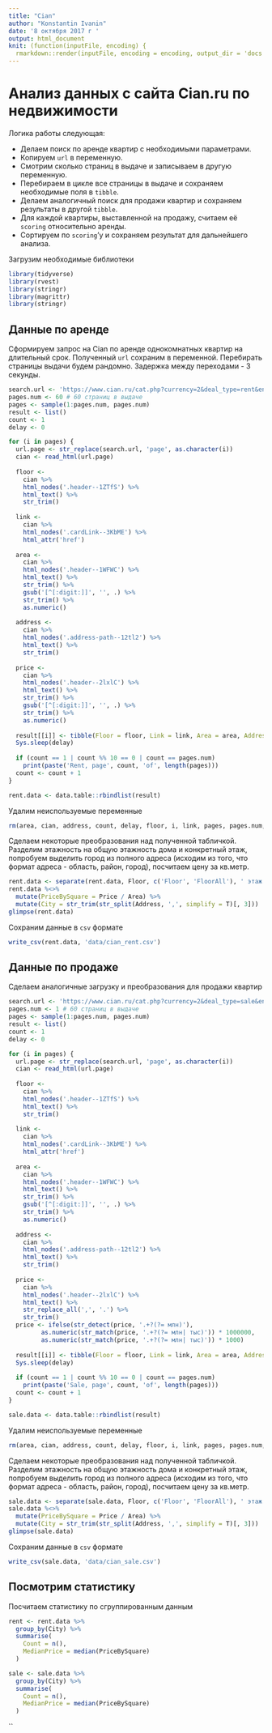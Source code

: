 ```yaml
---
title: "Cian"
author: "Konstantin Ivanin"
date: '8 октября 2017 г '
output: html_document
knit: (function(inputFile, encoding) {
  rmarkdown::render(inputFile, encoding = encoding, output_dir = 'docs')})
---
```


# Анализ данных с сайта Cian.ru по недвижимости
Логика работы следующая:

* Делаем поиск по аренде квартир с необходимыми параметрами.
* Копируем `url` в переменную.
* Смотрим сколько страниц в выдаче и записываем в другую переменную.
* Перебираем в цикле все страницы в выдаче и сохраняем необходимые поля в `tibble`.
* Делаем аналогичный поиск для продажи квартир и сохраняем результаты в другой `tibble`.
* Для каждой квартиры, выставленной на продажу, считаем её `scoring` относительно аренды.
* Сортируем по `scoring`'у и сохраняем результат для дальнейшего анализа.

Загрузим необходимые библиотеки

```r
library(tidyverse)
library(rvest)
library(stringr)
library(magrittr)
library(stringr)
```

## Данные по аренде
Сформируем запрос на Cian по аренде однокомнатных квартир на длительный срок. Полученный `url` сохраним в переменной. Перебирать страницы выдачи будем рандомно. Задержка между переходами - 3 секунды.

```r
search.url <- 'https://www.cian.ru/cat.php?currency=2&deal_type=rent&engine_version=2&maxprice=999999&minprice=1&offer_type=flat&p=page&region=4593&room1=1&type=4'
pages.num <- 60 # 60 страниц в выдаче
pages <- sample(1:pages.num, pages.num)
result <- list()
count <- 1
delay <- 0

for (i in pages) {
  url.page <- str_replace(search.url, 'page', as.character(i))
  cian <- read_html(url.page)
  
  floor <-
    cian %>%
    html_nodes('.header--1ZTfS') %>%
    html_text() %>%
    str_trim()
  
  link <-
    cian %>%
    html_nodes('.cardLink--3KbME') %>%
    html_attr('href')
  
  area <-
    cian %>%
    html_nodes('.header--1WFWC') %>%
    html_text() %>%
    str_trim() %>% 
    gsub('[^[:digit:]]', '', .) %>% 
    str_trim() %>% 
    as.numeric()
  
  address <-
    cian %>%
    html_nodes('.address-path--12tl2') %>%
    html_text() %>%
    str_trim()
  
  price <-
    cian %>%
    html_nodes('.header--2lxlC') %>%
    html_text() %>%
    str_trim() %>% 
    gsub('[^[:digit:]]', '', .) %>% 
    str_trim() %>% 
    as.numeric()
  
  result[[i]] <- tibble(Floor = floor, Link = link, Area = area, Address = address, Price = price)
  Sys.sleep(delay)
  
  if (count == 1 | count %% 10 == 0 | count == pages.num)
    print(paste('Rent, page', count, 'of', length(pages)))
  count <- count + 1
}

rent.data <- data.table::rbindlist(result)
```

Удалим неиспользуемые переменные

```r
rm(area, cian, address, count, delay, floor, i, link, pages, pages.num, price, search.url, url.page, result)
```

Сделаем некоторые преобразования над полученной табличкой. Разделим этажность на общую этажность дома и конкретный этаж, попробуем выделить город из полного адреса (исходим из того, что формат адреса - область, район, город), посчитаем цену за кв.метр.

```r
rent.data <- separate(rent.data, Floor, c('Floor', 'FloorAll'), ' этаж из ', convert = T)
rent.data %<>% 
  mutate(PriceBySquare = Price / Area) %>% 
  mutate(City = str_trim(str_split(Address, ',', simplify = T)[, 3]))
glimpse(rent.data)
```

Сохраним данные в `csv` формате

```r
write_csv(rent.data, 'data/cian_rent.csv')
```

## Данные по продаже
Сделаем аналогичные загрузку и преобразования для продажи квартир

```r
search.url <- 'https://www.cian.ru/cat.php?currency=2&deal_type=sale&engine_version=2&maxprice=2000000&minprice=1&offer_type=flat&p=page&region=4593&room1=1'
pages.num <- 1 # 60 страниц в выдаче
pages <- sample(1:pages.num, pages.num)
result <- list()
count <- 1
delay <- 0

for (i in pages) {
  url.page <- str_replace(search.url, 'page', as.character(i))
  cian <- read_html(url.page)
  
  floor <-
    cian %>%
    html_nodes('.header--1ZTfS') %>%
    html_text() %>%
    str_trim()
  
  link <-
    cian %>%
    html_nodes('.cardLink--3KbME') %>%
    html_attr('href')
  
  area <-
    cian %>%
    html_nodes('.header--1WFWC') %>%
    html_text() %>%
    str_trim() %>% 
    gsub('[^[:digit:]]', '', .) %>% 
    str_trim() %>% 
    as.numeric()
  
  address <-
    cian %>%
    html_nodes('.address-path--12tl2') %>%
    html_text() %>%
    str_trim()
  
  price <-
    cian %>%
    html_nodes('.header--2lxlC') %>%
    html_text() %>%
    str_replace_all(',', '.') %>% 
    str_trim()
  price <- ifelse(str_detect(price, '.+?(?= млн)'), 
         as.numeric(str_match(price, '.+?(?= млн| тыс)')) * 1000000,
         as.numeric(str_match(price, '.+?(?= млн| тыс)')) * 1000)
  
  result[[i]] <- tibble(Floor = floor, Link = link, Area = area, Address = address, Price = price)
  Sys.sleep(delay)
  
  if (count == 1 | count %% 10 == 0 | count == pages.num)
    print(paste('Sale, page', count, 'of', length(pages)))
  count <- count + 1
}

sale.data <- data.table::rbindlist(result)
```

Удалим неиспользуемые переменные

```r
rm(area, cian, address, count, delay, floor, i, link, pages, pages.num, price, search.url, url.page, result)
```

Сделаем некоторые преобразования над полученной табличкой. Разделим этажность на общую этажность дома и конкретный этаж, попробуем выделить город из полного адреса (исходим из того, что формат адреса - область, район, город), посчитаем цену за кв.метр.

```r
sale.data <- separate(sale.data, Floor, c('Floor', 'FloorAll'), ' этаж из ', convert = T)
sale.data %<>% 
  mutate(PriceBySquare = Price / Area) %>% 
  mutate(City = str_trim(str_split(Address, ',', simplify = T)[, 3]))
glimpse(sale.data)
```

Сохраним данные в `csv` формате

```r
write_csv(sale.data, 'data/cian_sale.csv')
```

## Посмотрим статистику
Посчитаем статистику по сгруппированным данным

```r
rent <- rent.data %>%
  group_by(City) %>%
  summarise(
    Count = n(),
    MedianPrice = median(PriceBySquare)
  )

sale <- sale.data %>%
  group_by(City) %>%
  summarise(
    Count = n(),
    MedianPrice = median(PriceBySquare)
  )
```














``




